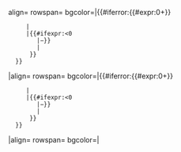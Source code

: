<includeonly>align={{{align|right}}} rowspan={{{rowspan|1}}} bgcolor={{{bgcolour|white}}}|{{#iferror:{{#expr:0+{{{1|}}}}}
      |<span style="display:none" class="sortkey">0000000000000000000</span>{{{s|}}}{{{pre|}}}{{{1}}}{{{suf|}}}{{{s|}}}
      |{{ntsh|{{{1}}}}}{{#ifexpr:{{{1}}}<0
         |{{{s|}}}{{{pre|}}}−{{formatnum:{{#expr:-{{{1}}}}}}}{{{suf|}}}{{{s|}}}
         |{{{s|}}}{{{pre|}}}{{formatnum:{{{1}}}}}{{{suf|}}}{{{s|}}}
       }}
   }}
|align={{{align|right}}} rowspan={{{rowspan|1}}} bgcolor={{{bgcolour|white}}}|{{#iferror:{{#expr:0+{{{2|}}}}}
      |<span style="display:none" class="sortkey">0000000000000000000</span>{{{s|}}}{{{pre|}}}{{{2}}}{{{suf|}}}{{{s|}}}
      |{{ntsh|{{{2}}}}}{{#ifexpr:{{{2}}}<0
         |{{{s|}}}{{{pre|}}}−{{formatnum:{{#expr:-{{{2}}}}}}}{{{suf|}}}{{{s|}}}
         |{{{s|}}}{{{pre|}}}{{formatnum:{{{2}}}}}{{{suf|}}}{{{s|}}}
       }}
   }}
|align={{{align|right}}} rowspan={{{rowspan|1}}} bgcolor={{{bgcolour|white}}}|{{change/outIonSon|{{{1}}}|{{{2}}}|dec={{{dec|2}}}|s={{{s|}}}}}</includeonly>
